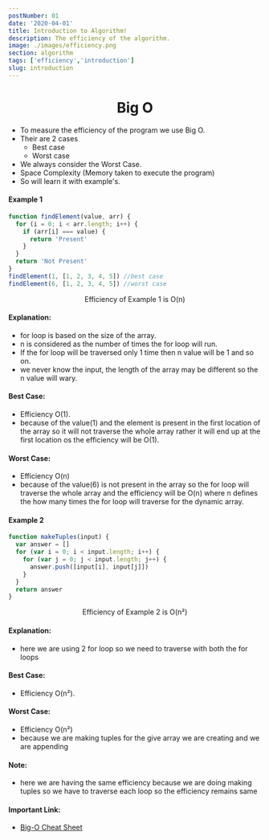 ```yaml
---
postNumber: 01
date: '2020-04-01'
title: Introduction to Algorithm!
description: The efficiency of the algorithm.
image: ./images/efficiency.png
section: algorithm
tags: ['efficiency','introduction']
slug: introduction
---
```


<h1 style="text-align:center;">Big O</h1>

- To measure the efficiency of the program we use Big O.
- Their are 2 cases 
    - Best case
    - Worst case 
- We always consider the Worst Case.
- Space Complexity (Memory taken to execute the program)
- So will learn it with example's.

#### Example 1

```js
function findElement(value, arr) {
  for (i = 0; i < arr.length; i++) {
    if (arr[i] === value) {
      return 'Present'
    }
  }
  return 'Not Present'
}
findElement(1, [1, 2, 3, 4, 5]) //best case
findElement(6, [1, 2, 3, 4, 5]) //worst case
```
<p style="text-align:center;">Efficiency of Example 1 is O(n)</p>

#### Explanation:
- for loop is based on the size of the array.
- n is considered as the number of times the for loop will run.
- If the for loop will be traversed only 1 time then n value will be 1 and so on.
- we never know the input, the length of the array may be different so the n value will wary.    

#### Best Case:
- Efficiency O(1).
- because of the value(1) and the element is present in the first location of the array so it will not traverse the whole array rather it will end up at the first location os the efficiency will be O(1).

#### Worst Case:
- Efficiency O(n)
- because of the value(6) is not present in the array so the for loop will traverse the whole array and the efficiency will be O(n) where n defines the how many times the for loop will traverse for the dynamic array.

#### Example 2

```js
function makeTuples(input) {
  var answer = []
  for (var i = 0; i < input.length; i++) {
    for (var j = 0; j < input.length; j++) {
      answer.push([input[i], input[j]])
    }
  }
  return answer
}
```

<p style="text-align:center;">Efficiency of Example 2 is O(n²)</p>

#### Explanation:
- here we are using 2 for loop so we need to traverse with both the for loops  

#### Best Case:
- Efficiency O(n²).

#### Worst Case:
- Efficiency O(n²)
- because we are making tuples for the give array we are creating and we are appending 

#### Note:
- here we are having the same efficiency because we are doing making tuples so we have to traverse each loop so the efficiency remains same

#### Important Link:
- [Big-O Cheat Sheet](https://www.bigocheatsheet.com/)


